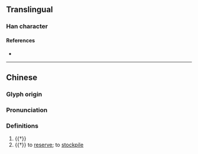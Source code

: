 {{character info/new}}
==Translingual==

===Han character===
{{Han char|rn=77|rad=止|as=06|sn=10|four=24141|canj=YMGDI|ids=⿰止寺}}

====References====
* {{Han ref|kx=0576.180|dkj=16293|dj=0966.200|hdz=21442.070|uh=6B6D|ud=27501|bh=D1FA|bd=53754}}

----
==Chinese==
{{zh-forms}}

===Glyph origin===
{{Han etym}}

===Pronunciation===
{{zh-pron
|m=chí,zhì
|c=ci4,zi6
|mc=y
|oc=y
|cat=n
}}

===Definitions===
{{zh-hanzi}}

# {{†}} {{zh-div|䠧}} {{zh-alt-form|踟蹰}}
# {{†}} to [[reserve]]; to [[stockpile]]